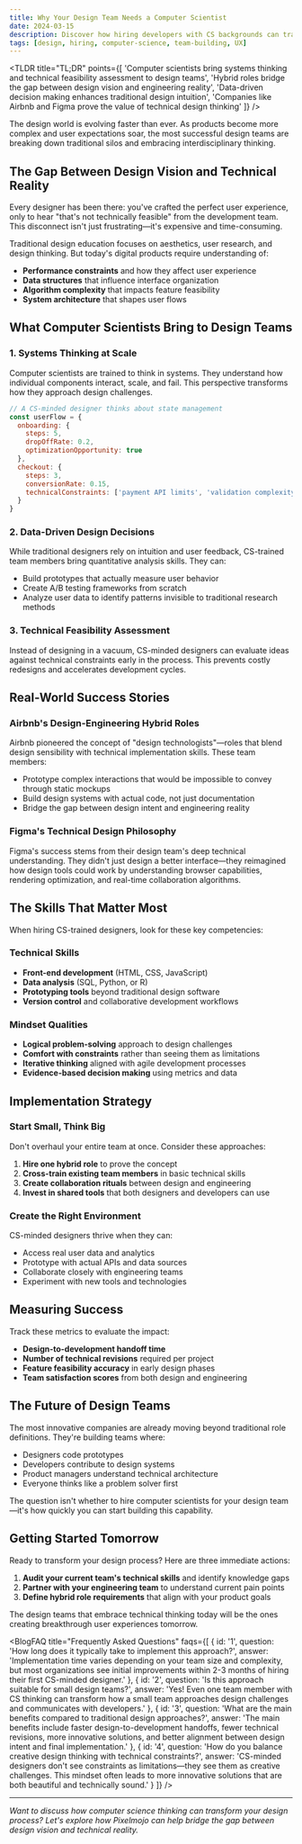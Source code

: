 ```yaml
---
title: Why Your Design Team Needs a Computer Scientist
date: 2024-03-15
description: Discover how hiring developers with CS backgrounds can transform your design process, bridge technical gaps, and create more innovative user experiences.
tags: [design, hiring, computer-science, team-building, UX]
---
```


<BlogPostImage
    src="/placeholder.svg"
    alt="Why Your Design Team Needs a Computer Scientist"
    aspectRatio="3/2"
  />

<TLDR
  title="TL;DR"
  points={[
    'Computer scientists bring systems thinking and technical feasibility assessment to design teams',
    'Hybrid roles bridge the gap between design vision and engineering reality',
    'Data-driven decision making enhances traditional design intuition',
    'Companies like Airbnb and Figma prove the value of technical design thinking'
  ]}
/>

The design world is evolving faster than ever. As products become more complex and user expectations soar, the most successful design teams are breaking down traditional silos and embracing interdisciplinary thinking.

## The Gap Between Design Vision and Technical Reality

Every designer has been there: you've crafted the perfect user experience, only to hear "that's not technically feasible" from the development team. This disconnect isn't just frustrating—it's expensive and time-consuming.

Traditional design education focuses on aesthetics, user research, and design thinking. But today's digital products require understanding of:

- **Performance constraints** and how they affect user experience
- **Data structures** that influence interface organization  
- **Algorithm complexity** that impacts feature feasibility
- **System architecture** that shapes user flows

## What Computer Scientists Bring to Design Teams

 <BlogPostImage src="/placeholder.svg" alt="Your alt text" aspectRatio="3/2" />

### 1. Systems Thinking at Scale

Computer scientists are trained to think in systems. They understand how individual components interact, scale, and fail. This perspective transforms how they approach design challenges.

```javascript
// A CS-minded designer thinks about state management
const userFlow = {
  onboarding: { 
    steps: 5,
    dropOffRate: 0.2,
    optimizationOpportunity: true 
  },
  checkout: {
    steps: 3,
    conversionRate: 0.15,
    technicalConstraints: ['payment API limits', 'validation complexity']
  }
}
```

### 2. Data-Driven Design Decisions

While traditional designers rely on intuition and user feedback, CS-trained team members bring quantitative analysis skills. They can:

- Build prototypes that actually measure user behavior
- Create A/B testing frameworks from scratch
- Analyze user data to identify patterns invisible to traditional research methods

### 3. Technical Feasibility Assessment

Instead of designing in a vacuum, CS-minded designers can evaluate ideas against technical constraints early in the process. This prevents costly redesigns and accelerates development cycles.

## Real-World Success Stories

### Airbnb's Design-Engineering Hybrid Roles

Airbnb pioneered the concept of "design technologists"—roles that blend design sensibility with technical implementation skills. These team members:

- Prototype complex interactions that would be impossible to convey through static mockups
- Build design systems with actual code, not just documentation
- Bridge the gap between design intent and engineering reality

### Figma's Technical Design Philosophy

Figma's success stems from their design team's deep technical understanding. They didn't just design a better interface—they reimagined how design tools could work by understanding browser capabilities, rendering optimization, and real-time collaboration algorithms.

## The Skills That Matter Most

When hiring CS-trained designers, look for these key competencies:

### Technical Skills
- **Front-end development** (HTML, CSS, JavaScript)
- **Data analysis** (SQL, Python, or R)
- **Prototyping tools** beyond traditional design software
- **Version control** and collaborative development workflows

### Mindset Qualities
- **Logical problem-solving** approach to design challenges
- **Comfort with constraints** rather than seeing them as limitations
- **Iterative thinking** aligned with agile development processes
- **Evidence-based decision making** using metrics and data

## Implementation Strategy

### Start Small, Think Big

Don't overhaul your entire team at once. Consider these approaches:

1. **Hire one hybrid role** to prove the concept
2. **Cross-train existing team members** in basic technical skills
3. **Create collaboration rituals** between design and engineering
4. **Invest in shared tools** that both designers and developers can use

### Create the Right Environment

CS-minded designers thrive when they can:
- Access real user data and analytics
- Prototype with actual APIs and data sources  
- Collaborate closely with engineering teams
- Experiment with new tools and technologies

## Measuring Success

Track these metrics to evaluate the impact:

- **Design-to-development handoff time**
- **Number of technical revisions** required per project
- **Feature feasibility accuracy** in early design phases
- **Team satisfaction scores** from both design and engineering

## The Future of Design Teams

The most innovative companies are already moving beyond traditional role definitions. They're building teams where:

- Designers code prototypes
- Developers contribute to design systems
- Product managers understand technical architecture
- Everyone thinks like a problem solver first

The question isn't whether to hire computer scientists for your design team—it's how quickly you can start building this capability.

<BlogQuote
  quote="We Design for Impact, We Build for ROI"
  author="Lloyd Pilapil"
  company="Pixelmojo"
/>

## Getting Started Tomorrow

Ready to transform your design process? Here are three immediate actions:

1. **Audit your current team's technical skills** and identify knowledge gaps
2. **Partner with your engineering team** to understand current pain points
3. **Define hybrid role requirements** that align with your product goals

The design teams that embrace technical thinking today will be the ones creating breakthrough user experiences tomorrow.

<BlogFAQ
  title="Frequently Asked Questions"
  faqs={[
    {
      id: '1',
      question: 'How long does it typically take to implement this approach?',
      answer: 'Implementation time varies depending on your team size and complexity, but most organizations see initial improvements within 2-3 months of hiring their first CS-minded designer.'
    },
    {
      id: '2',
      question: 'Is this approach suitable for small design teams?',
      answer: 'Yes! Even one team member with CS thinking can transform how a small team approaches design challenges and communicates with developers.'
    },
    {
      id: '3',
      question: 'What are the main benefits compared to traditional design approaches?',
      answer: 'The main benefits include faster design-to-development handoffs, fewer technical revisions, more innovative solutions, and better alignment between design intent and final implementation.'
    },
    {
      id: '4',
      question: 'How do you balance creative design thinking with technical constraints?',
      answer: 'CS-minded designers don\'t see constraints as limitations—they see them as creative challenges. This mindset often leads to more innovative solutions that are both beautiful and technically sound.'
    }
  ]}
/>

---

*Want to discuss how computer science thinking can transform your design process? Let's explore how Pixelmojo can help bridge the gap between design vision and technical reality.*